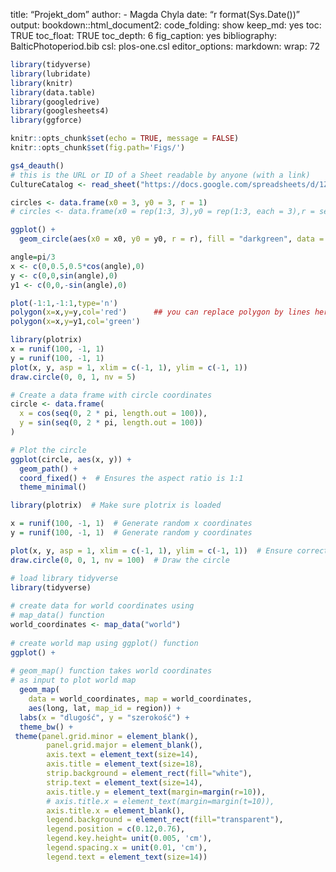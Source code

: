 title: "Projekt_dom"
author:
  - Magda Chyla
date: "r format(Sys.Date())"
output:
  bookdown::html_document2:
  code_folding: show
keep_md: yes
toc: TRUE
toc_float: TRUE
toc_depth: 6
fig_caption: yes
bibliography: BalticPhotoperiod.bib
csl: plos-one.csl
editor_options: 
  markdown: 
  wrap: 72


```r
library(tidyverse)
library(lubridate)
library(knitr)
library(data.table)
library(googledrive)
library(googlesheets4)
library(ggforce)
```


```r
knitr::opts_chunk$set(echo = TRUE, message = FALSE)
knitr::opts_chunk$set(fig.path='Figs/')
```






```r
gs4_deauth()
# this is the URL or ID of a Sheet readable by anyone (with a link)
CultureCatalog <- read_sheet("https://docs.google.com/spreadsheets/d/1ZXpwR7Gfto-uRzVdXzMpQF4frbrvMLH_IyLqonFZRSw/edit#gid=0")
```

```r
circles <- data.frame(x0 = 3, y0 = 3, r = 1)
# circles <- data.frame(x0 = rep(1:3, 3),y0 = rep(1:3, each = 3),r = seq(0.1, 1, length.out = 9))

ggplot() +
  geom_circle(aes(x0 = x0, y0 = y0, r = r), fill = "darkgreen", data = circles)
```





```r
angle=pi/3
x <- c(0,0.5,0.5*cos(angle),0)
y <- c(0,0,sin(angle),0)
y1 <- c(0,0,-sin(angle),0)

plot(-1:1,-1:1,type='n')
polygon(x=x,y=y,col='red')      ## you can replace polygon by lines here 
polygon(x=x,y=y1,col='green')
```


```r
library(plotrix)
x = runif(100, -1, 1)
y = runif(100, -1, 1)
plot(x, y, asp = 1, xlim = c(-1, 1), ylim = c(-1, 1))
draw.circle(0, 0, 1, nv = 5)
```



```r

# Create a data frame with circle coordinates
circle <- data.frame(
  x = cos(seq(0, 2 * pi, length.out = 100)),
  y = sin(seq(0, 2 * pi, length.out = 100))
)

# Plot the circle
ggplot(circle, aes(x, y)) +
  geom_path() + 
  coord_fixed() +  # Ensures the aspect ratio is 1:1
  theme_minimal()
```




```r
library(plotrix)  # Make sure plotrix is loaded

x = runif(100, -1, 1)  # Generate random x coordinates
y = runif(100, -1, 1)  # Generate random y coordinates

plot(x, y, asp = 1, xlim = c(-1, 1), ylim = c(-1, 1))  # Ensure correct aspect ratio
draw.circle(0, 0, 1, nv = 100)  # Draw the circle
```





```r
# load library tidyverse 
library(tidyverse) 
  
# create data for world coordinates using  
# map_data() function 
world_coordinates <- map_data("world") 
  
# create world map using ggplot() function 
ggplot() + 
  
# geom_map() function takes world coordinates  
# as input to plot world map 
  geom_map( 
    data = world_coordinates, map = world_coordinates, 
    aes(long, lat, map_id = region)) +
  labs(x = "dlugość", y = "szerokość") +
  theme_bw() +
 theme(panel.grid.minor = element_blank(),
        panel.grid.major = element_blank(),
        axis.text = element_text(size=14),
        axis.title = element_text(size=18),
        strip.background = element_rect(fill="white"),
        strip.text = element_text(size=14),
        axis.title.y = element_text(margin=margin(r=10)),
        # axis.title.x = element_text(margin=margin(t=10)),
        axis.title.x = element_blank(),
        legend.background = element_rect(fill="transparent"),
        legend.position = c(0.12,0.76),
        legend.key.height= unit(0.005, 'cm'),
        legend.spacing.x = unit(0.01, 'cm'),
        legend.text = element_text(size=14))
```











```r

```

